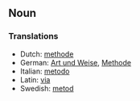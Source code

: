 ==Noun==
===Translations===
*Dutch: [[methode]]
*German: [[Art und Weise]], [[Methode]]
*Italian: [[metodo]]
*Latin: [[via]]
*Swedish: [[metod]]